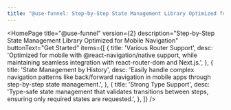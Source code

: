 ```yaml
---
title: "@use-funnel: Step-by-Step State Management Library Optimized for Mobile Navigation"
---
```



<HomePage
  title="@use-funnel"
  version={2}
  description="Step-by-Step State Management Library Optimized for Mobile Navigation"
  buttonText="Get Started"
  items={[
    {
      title: 'Various Router Support',
      desc: 'Optimized for mobile with @react-navigation/native support, while maintaining seamless integration with react-router-dom and Next.js.',
    },
    {
      title: 'State Management by History',
      desc: 'Easily handle complex navigation patterns like back/forward navigation in mobile apps through step-by-step state management.',
    },
    {
      title: 'Strong Type Support',
      desc: 'Type-safe state management that validates transitions between steps, ensuring only required states are requested.',
    },
  ]}
/>
